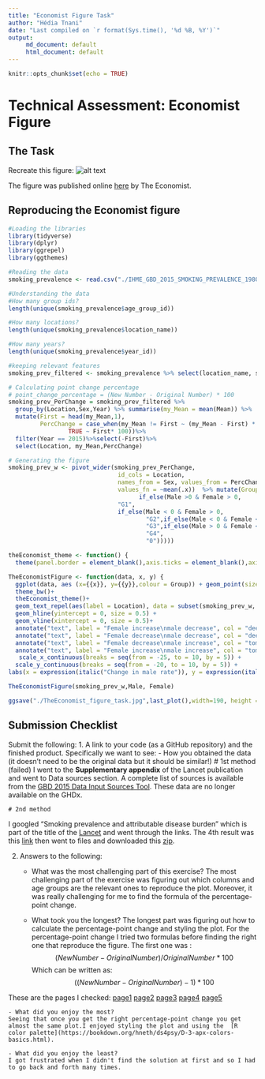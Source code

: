 ```yaml
---
title: "Economist Figure Task"
author: "Hédia Tnani"
date: "Last compiled on `r format(Sys.time(), '%d %B, %Y')`"
output: 
     md_document: default
     html_document: default
---
```


```r
knitr::opts_chunk$set(echo = TRUE)
```

# Technical Assessment: Economist Figure

## The Task

Recreate this figure: ![alt text](http://cdn.static-economist.com/sites/default/files/imagecache/1872-width/20170415_WOC921.png)

The figure was published online [here](https://www.economist.com/graphic-detail/2017/04/06/a-global-decline-in-smoking-masks-regional-variations-between-the-sexes) by The Economist.


## Reproducing the Economist figure

```r
#Loading the libraries
library(tidyverse)
library(dplyr)
library(ggrepel)
library(ggthemes)
```


```r
#Reading the data
smoking_prevalence <- read.csv("./IHME_GBD_2015_SMOKING_PREVALENCE_1980_2015_1/IHME_GBD_2015_SMOKING_PREVALENCE_1980_2015_Y2017M04D05.CSV")
```

```r
#Understanding the data
#How many group ids?
length(unique(smoking_prevalence$age_group_id))
```
```r
#How many locations?
length(unique(smoking_prevalence$location_name))
```

```r
#How many years?
length(unique(smoking_prevalence$year_id))
```



```r
#keeping relevant features
smoking_prev_filtered <- smoking_prevalence %>% select(location_name, sex, age_group_id, year_id, metric, mean) %>% filter (age_group_id == 27,sex %in% c("Male", "Female"), year_id == "1990" | year_id == "2015", metric == "Percent") %>% select(-c(metric, age_group_id)) %>% rename(Mean = mean, Sex = sex, Year =year_id, Location = location_name )
```


```r
# Calculating point change percentage
# point_change_percentage = (New Number - Original Number) * 100
smoking_prev_PerChange = smoking_prev_filtered %>%
  group_by(Location,Sex,Year) %>% summarise(my_Mean = mean(Mean)) %>%
  mutate(First = head(my_Mean,1),
         PercChange = case_when(my_Mean != First ~ (my_Mean - First) * 100,
                 TRUE ~ First* 100))%>%
  filter(Year == 2015)%>%select(-First)%>%
  select(Location, my_Mean,PercChange)
```


```r
# Generating the figure
smoking_prev_w <- pivot_wider(smoking_prev_PerChange, 
                               id_cols = Location, 
                               names_from = Sex, values_from = PercChange,
                               values_fn = ~mean(.x))  %>% mutate(Group = 
                                     if_else(Male >0 & Female > 0,
                               "G1",
                               if_else(Male < 0 & Female > 0,
                                       "G2",if_else(Male < 0 & Female < 0,
                                       "G3",if_else(Male > 0 & Female < 0,
                                       "G4",
                                       "0")))))
```



```r
theEconomist_theme <- function() {
  theme(panel.border = element_blank(),axis.ticks = element_blank(),axis.title = element_text(size = 10),panel.grid.minor = element_blank(), plot.title = element_text(face = "bold"), legend.position="none",plot.caption = element_text(hjust = 0,size=7,margin=margin(20, b = 30)),plot.caption.position = "plot")}

TheEconomistFigure <- function(data, x, y) {
  ggplot(data, aes (x={{x}}, y={{y}},colour = Group)) + geom_point(size = 3, alpha = 0.9) + scale_color_manual(values = c("tomato4", "deepskyblue3", "lightskyblue1", "tomato2"))+
  theme_bw()+
  theEconomist_theme()+
  geom_text_repel(aes(label = Location), data = subset(smoking_prev_w, Location %in% c("South Korea", "Turkey", "Belarus", "Portugal", "Greece", "Bulgaria","Russia", "Kuwait", "Timor-Leste", "Chile", "Macedonia", "Cyprus", "Indonesia", "Azerbaijan","Montenegro", "Saudi Arabia", "Tonga", "India", "Japan", "China", "France", "Britain", "United States","Nepal", "Brazil", "Sweden", "Canada", "Norway", "Iceland", "Denmark")),col = "#6F7378", size = 3,nudge_x = -0.05)+
  geom_hline(yintercept = 0, size = 0.5) +
  geom_vline(xintercept = 0, size = 0.5)+
  annotate("text", label = "Female increase\nmale decrease", col = "deepskyblue3", size = 3.5, fontface = 2, x = -21, y = 8) +
  annotate("text", label = "Female decrease\nmale decrease", col = "deepskyblue3", size = 3.5,fontface = 2, x = -21, y = -15) +
  annotate("text", label = "Female decrease\nmale increase", col = "tomato2", size = 3.5, fontface = 2, x = 7, y = -17) +
  annotate("text", label = "Female increase\nmale increase", col = "tomato4", size = 3.5, fontface = 2, x = 7, y = 7)+
   scale_x_continuous(breaks = seq(from = -25, to = 10, by = 5)) + 
  scale_y_continuous(breaks = seq(from = -20, to = 10, by = 5)) +
labs(x = expression(italic("Change in male rate")), y = expression(italic("Change in female rate")), title = "What a drag", subtitle = "Daily smoking prevalence, 1990-2015, percentage-point change",caption = "Source: smoking prevalence and attributable disease burden in 195 countries and territories,\n1990-2015: a systematic analysis from the Global Burden of Disease Study 2015, the Lancet, 2017")}
```


```r
TheEconomistFigure(smoking_prev_w,Male, Female)
```

```r
ggsave("./TheEconomist_figure_task.jpg",last_plot(),width=190, height = 170,units = "mm",dpi = 300)
```



## Submission Checklist
Submit the following:
1. A link to your code (as a GitHub repository) and the finished product. Specifically we want to see:
    - How you obtained the data (it doesn’t need to be the original data but it should be similar!)
    # 1st method (failed)
    I went to the **Supplementary appendix** of the Lancet publication and went to Data sources section. 
A complete list of sources is available from the [GBD 2015 Data Input Sources Tool](http://ghdx.healthdata.org/gbd-2015/data-input-sources). These data are no longer available on the GHDx.

    # 2nd method
I googled "Smoking prevalence and attributable disease burden" which is part of the title of the [Lancet](https://www.thelancet.com/journals/lancet/article/PIIS0140-6736(17)30819-X/fulltext) and went through the links. The 4th result was this [link](https://ghdx.healthdata.org/record/ihme-data/gbd-2015-smoking-prevalence-1980-2015) then went to files and downloaded this [zip](https://ghdx.healthdata.org/sites/default/files/record-attached-files/IHME_GBD_2015_SMOKING_PREVALENCE_1980_2015_1.zip). 

2. Answers to the following:
    - What was the most challenging part of this exercise?
The most challenging part of the exercise was figuring out which columns and age groups are the relevant ones to reproduce the plot. Moreover, it was really challenging for me to find the formula of the percentage-point change.
    
    - What took you the longest?
The longest part was figuring out how to calculate the percentage-point change and styling the plot. For the percentage-point change I tried two formulas before finding the right one that reproduce the figure. 
The first one was :
$$
(New Number-OriginalNumber)/OriginalNumber*100
$$
Which can be written as:
$$
((New Number-OriginalNumber)-1)*100
$$

These are the pages I checked: [page1](https://stackoverflow.com/questions/64977496/calculate-the-percentage-change-in-r)
[page2](https://stackoverflow.com/questions/31812864/obtaining-year-on-year-percentage-change-by-group)
[page3](https://stackoverflow.com/questions/61169183/percentage-change-in-values-in-r)
[page4](https://stackoverflow.com/questions/48196552/calculate-percentage-change-in-r-using-dplyr)
[page5](https://stackoverflow.com/questions/31352685/how-can-i-calculate-the-percentage-change-within-a-group-for-multiple-columns-in)

    - What did you enjoy the most?
    Seeing that once you get the right percentage-point change you get almost the same plot.I enjoyed styling the plot and using the  [R color palette](https://bookdown.org/hneth/ds4psy/D-3-apx-colors-basics.html).
    
    - What did you enjoy the least?
    I got frustrated when I didn't find the solution at first and so I had to go back and forth many times. 
    


